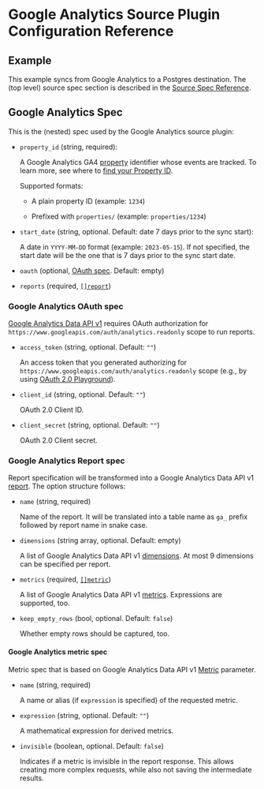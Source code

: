 # Google Analytics Source Plugin Configuration Reference

## Example

This example syncs from Google Analytics to a Postgres destination.
The (top level) source spec section is described in the [Source Spec Reference](/docs/reference/source-spec).


<Configuration/>

## Google Analytics Spec

This is the (nested) spec used by the Google Analytics source plugin:

- `property_id` (string, required):

  A Google Analytics GA4 [property](https://support.google.com/analytics/answer/9304153#property) identifier whose events are tracked.
  To learn more, see where to [find your Property ID](https://developers.google.com/analytics/devguides/reporting/data/v1/property-id).

  Supported formats:

  - A plain property ID (example: `1234`)

  - Prefixed with `properties/` (example: `properties/1234`)

- `start_date` (string, optional. Default: date 7 days prior to the sync start):

  A date in `YYYY-MM-DD` format (example: `2023-05-15`).
  If not specified, the start date will be the one that is 7 days prior to the sync start date.

- `oauth` (optional, [OAuth spec](#google-analytics-oauth-spec). Default: empty)

- `reports` (required, [`[]report`](#google-analytics-report-spec))

### Google Analytics OAuth spec

[Google Analytics Data API v1](https://developers.google.com/analytics/devguides/reporting/data/v1)
requires OAuth authorization for `https://www.googleapis.com/auth/analytics.readonly` scope to run reports.

- `access_token` (string, optional. Default: `""`)

  An access token that you generated authorizing for `https://www.googleapis.com/auth/analytics.readonly` scope
  (e.g., by using [OAuth 2.0 Playground](https://developers.google.com/oauthplayground/)).

- `client_id` (string, optional. Default: `""`)

  OAuth 2.0 Client ID.

- `client_secret` (string, optional. Default: `""`)

  OAuth 2.0 Client secret.

### Google Analytics Report spec

Report specification will be transformed into a Google Analytics Data API v1
[report](https://developers.google.com/analytics/devguides/reporting/data/v1/basics#reports).
The option structure follows:

- `name` (string, required)

  Name of the report. It will be translated into a table name as `ga_` prefix followed by report name in snake case.

- `dimensions` (string array, optional. Default: empty)

  A list of Google Analytics Data API v1 [dimensions](https://developers.google.com/analytics/devguides/reporting/data/v1/api-schema#dimensions).
  At most 9 dimensions can be specified per report.

- `metrics` (required, [`[]metric`](#google-analytics-metric-spec))

  A list of Google Analytics Data API v1 [metrics](https://developers.google.com/analytics/devguides/reporting/data/v1/api-schema#metrics).
  Expressions are supported, too.

- `keep_empty_rows` (bool, optional. Default: `false`)

  Whether empty rows should be captured, too.

#### Google Analytics metric spec

Metric spec that is based on Google Analytics Data API v1
[Metric](https://developers.google.com/analytics/devguides/reporting/data/v1/rest/v1beta/Metric) parameter.

- `name` (string, required)

  A name or alias (if `expression` is specified) of the requested metric.

- `expression` (string, optional. Default: `""`)

  A mathematical expression for derived metrics.

- `invisible` (boolean, optional. Default: `false`)

  Indicates if a metric is invisible in the report response.
  This allows creating more complex requests, while also not saving the intermediate results.